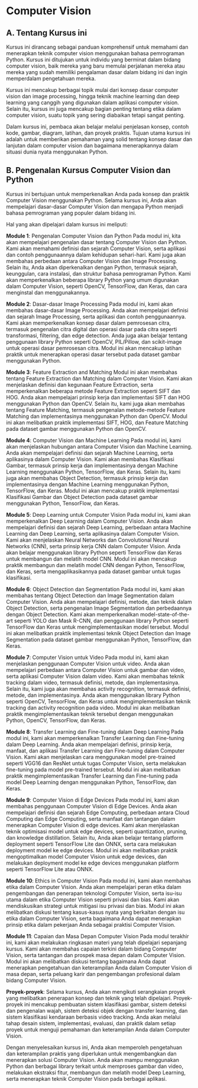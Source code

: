 # Computer Vision {.unnumbered}

## A. Tentang Kursus ini  

Kursus ini dirancang sebagai panduan komprehensif untuk memahami dan menerapkan teknik computer vision menggunakan bahasa pemrograman Python. Kursus ini ditujukan untuk individu yang berminat dalam bidang computer vision, baik mereka yang baru memulai perjalanan mereka atau mereka yang sudah memiliki pengalaman dasar dalam bidang ini dan ingin memperdalam pengetahuan mereka.    

Kursus ini mencakup berbagai topik mulai dari konsep dasar computer vision dan image processing, hingga teknik machine learning dan deep learning yang canggih yang digunakan dalam aplikasi computer vision. Selain itu, kursus ini juga mencakup bagian penting tentang etika dalam computer vision, suatu topik yang sering diabaikan tetapi sangat penting.    

Dalam kursus ini, pembaca akan belajar melalui penjelasan konsep, contoh kode, gambar, diagram, latihan, dan proyek praktis. Tujuan utama kursus ini adalah untuk memberikan pemahaman yang solid tentang konsep dasar dan lanjutan dalam computer vision dan bagaimana menerapkannya dalam situasi dunia nyata menggunakan Python.

## B. Pengenalan Kursus Computer Vision dan Python
Kursus ini bertujuan untuk memperkenalkan Anda pada konsep dan praktik Computer Vision menggunakan Python. Selama kursus ini, Anda akan mempelajari dasar-dasar Computer Vision dan mengapa Python menjadi bahasa pemrograman yang populer dalam bidang ini.

Hal yang akan dipelajari dalam kursus ini meliputi:  


**Module 1**: Pengenalan Computer Vision dan Python
Pada modul ini, kita akan mempelajari pengenalan dasar tentang Computer Vision dan Python. Kami akan memahami definisi dan sejarah Computer Vision, serta aplikasi dan contoh penggunaannya dalam kehidupan sehari-hari. Kami juga akan membahas perbedaan antara Computer Vision dan Image Processing. Selain itu, Anda akan diperkenalkan dengan Python, termasuk sejarah, keunggulan, cara instalasi, dan struktur bahasa pemrograman Python. Kami akan memperkenalkan beberapa library Python yang umum digunakan dalam Computer Vision, seperti OpenCV, TensorFlow, dan Keras, dan cara menginstal dan menggunakannya.

**Module 2**: Dasar-dasar Image Processing
Pada modul ini, kami akan membahas dasar-dasar Image Processing. Anda akan mempelajari definisi dan sejarah Image Processing, serta aplikasi dan contoh penggunaannya. Kami akan memperkenalkan konsep dasar dalam pemrosesan citra, termasuk pengenalan citra digital dan operasi dasar pada citra seperti transformasi, filtering, dan edge detection. Anda juga akan belajar tentang penggunaan library Python seperti OpenCV, PIL/Pillow, dan scikit-image untuk operasi dasar pemrosesan citra. Modul ini akan mencakup latihan praktik untuk menerapkan operasi dasar tersebut pada dataset gambar menggunakan Python.

**Module 3**: Feature Extraction and Matching
Modul ini akan membahas tentang Feature Extraction dan Matching dalam Computer Vision. Kami akan menjelaskan definisi dan kegunaan Feature Extraction, serta memperkenalkan beberapa metode Feature Extraction seperti SIFT dan HOG. Anda akan mempelajari prinsip kerja dan implementasi SIFT dan HOG menggunakan Python dan OpenCV. Selain itu, kami juga akan membahas tentang Feature Matching, termasuk pengenalan metode-metode Feature Matching dan implementasinya menggunakan Python dan OpenCV. Modul ini akan melibatkan praktik implementasi SIFT, HOG, dan Feature Matching pada dataset gambar menggunakan Python dan OpenCV.

**Module 4**: Computer Vision dan Machine Learning
Pada modul ini, kami akan menjelaskan hubungan antara Computer Vision dan Machine Learning. Anda akan mempelajari definisi dan sejarah Machine Learning, serta aplikasinya dalam Computer Vision. Kami akan membahas Klasifikasi Gambar, termasuk prinsip kerja dan implementasinya dengan Machine Learning menggunakan Python, TensorFlow, dan Keras. Selain itu, kami juga akan membahas Object Detection, termasuk prinsip kerja dan implementasinya dengan Machine Learning menggunakan Python, TensorFlow, dan Keras. Modul ini akan mencakup praktik implementasi Klasifikasi Gambar dan Object Detection pada dataset gambar menggunakan Python, TensorFlow, dan Keras.

**Module 5**: Deep Learning untuk Computer Vision
Pada modul ini, kami akan memperkenalkan Deep Learning dalam Computer Vision. Anda akan mempelajari definisi dan sejarah Deep Learning, perbedaan antara Machine Learning dan Deep Learning, serta aplikasinya dalam Computer Vision. Kami akan menjelaskan Neural Networks dan Convolutional Neural Networks (CNN), serta prinsip kerja CNN dalam Computer Vision. Anda akan belajar menggunakan library Python seperti TensorFlow dan Keras untuk membangun dan melatih model CNN. Modul ini akan mencakup praktik membangun dan melatih model CNN dengan Python, TensorFlow, dan Keras, serta mengaplikasikannya pada dataset gambar untuk tugas klasifikasi.

**Module 6**: Object Detection dan Segmentation
Pada modul ini, kami akan membahas tentang Object Detection dan Image Segmentation dalam Computer Vision. Anda akan mempelajari definisi, metode, dan teknik dalam Object Detection, serta pengenalan Image Segmentation dan perbedaannya dengan Object Detection. Kami akan memperkenalkan model-state-of-the-art seperti YOLO dan Mask R-CNN, dan penggunaan library Python seperti TensorFlow dan Keras untuk mengimplementasikan model tersebut. Modul ini akan melibatkan praktik implementasi teknik Object Detection dan Image Segmentation pada dataset gambar menggunakan Python, TensorFlow, dan Keras.

**Module 7**: Computer Vision untuk Video
Pada modul ini, kami akan menjelaskan penggunaan Computer Vision untuk video. Anda akan mempelajari perbedaan antara Computer Vision untuk gambar dan video, serta aplikasi Computer Vision dalam video. Kami akan membahas teknik tracking dalam video, termasuk definisi, metode, dan implementasinya. Selain itu, kami juga akan membahas activity recognition, termasuk definisi, metode, dan implementasinya. Anda akan menggunakan library Python seperti OpenCV, TensorFlow, dan Keras untuk mengimplementasikan teknik tracking dan activity recognition pada video. Modul ini akan melibatkan praktik mengimplementasikan teknik tersebut dengan menggunakan Python, OpenCV, TensorFlow, dan Keras.

**Module 8**: Transfer Learning dan Fine-tuning dalam Deep Learning
Pada modul ini, kami akan memperkenalkan Transfer Learning dan Fine-tuning dalam Deep Learning. Anda akan mempelajari definisi, prinsip kerja, manfaat, dan aplikasi Transfer Learning dan Fine-tuning dalam Computer Vision. Kami akan menjelaskan cara menggunakan model pre-trained seperti VGG16 dan ResNet untuk tugas Computer Vision, serta melakukan fine-tuning pada model pre-trained tersebut. Modul ini akan melibatkan praktik mengimplementasikan Transfer Learning dan Fine-tuning pada model Deep Learning dengan menggunakan Python, TensorFlow, dan Keras.

**Module 9**: Computer Vision di Edge Devices
Pada modul ini, kami akan membahas penggunaan Computer Vision di Edge Devices. Anda akan mempelajari definisi dan sejarah Edge Computing, perbedaan antara Cloud Computing dan Edge Computing, serta manfaat dan tantangan dalam menerapkan Computer Vision di edge devices. Kami akan menjelaskan teknik optimisasi model untuk edge devices, seperti quantization, pruning, dan knowledge distillation. Selain itu, Anda akan belajar tentang platform deployment seperti TensorFlow Lite dan ONNX, serta cara melakukan deployment model ke edge devices. Modul ini akan melibatkan praktik mengoptimalkan model Computer Vision untuk edge devices, dan melakukan deployment model ke edge devices menggunakan platform seperti TensorFlow Lite atau ONNX.

**Module 10**: Ethics in Computer Vision
Pada modul ini, kami akan membahas etika dalam Computer Vision. Anda akan mempelajari peran etika dalam pengembangan dan penerapan teknologi Computer Vision, serta isu-isu utama dalam etika Computer Vision seperti privasi dan bias. Kami akan mendiskusikan strategi untuk mitigasi isu privasi dan bias. Modul ini akan melibatkan diskusi tentang kasus-kasus nyata yang berkaitan dengan isu etika dalam Computer Vision, serta bagaimana Anda dapat menerapkan prinsip etika dalam pekerjaan Anda sebagai praktisi Computer Vision.

**Module 11**: Capaian dan Masa Depan Computer Vision
Pada modul terakhir ini, kami akan melakukan ringkasan materi yang telah dipelajari sepanjang kursus. Kami akan membahas capaian terkini dalam bidang Computer Vision, serta tantangan dan prospek masa depan dalam Computer Vision. Modul ini akan melibatkan diskusi tentang bagaimana Anda dapat menerapkan pengetahuan dan keterampilan Anda dalam Computer Vision di masa depan, serta peluang karir dan pengembangan profesional dalam bidang Computer Vision.

**Proyek-proyek**:
Selama kursus, Anda akan mengikuti serangkaian proyek yang melibatkan penerapan konsep dan teknik yang telah dipelajari. Proyek-proyek ini mencakup pembuatan sistem klasifikasi gambar, sistem deteksi dan pengenalan wajah, sistem deteksi objek dengan transfer learning, dan sistem klasifikasi kendaraan berbasis video tracking. Anda akan melalui tahap desain sistem, implementasi, evaluasi, dan praktik dalam setiap proyek untuk menguji pemahaman dan keterampilan Anda dalam Computer Vision.

Dengan menyelesaikan kursus ini, Anda akan memperoleh pengetahuan dan keterampilan praktis yang diperlukan untuk mengembangkan dan menerapkan solusi Computer Vision. Anda akan mampu menggunakan Python dan berbagai library terkait untuk memproses gambar dan video, melakukan ekstraksi fitur, membangun dan melatih model Deep Learning, serta menerapkan teknik Computer Vision pada berbagai aplikasi.
